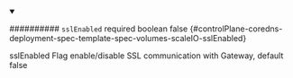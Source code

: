 
<details className="config-field" data-expandable="false" open>
<summary>

########## `sslEnabled` <span className="config-field-required" data-required="false">required</span> <span className="config-field-type">boolean</span> <span className="config-field-default">false</span> <span className="config-field-enum"></span> {#controlPlane-coredns-deployment-spec-template-spec-volumes-scaleIO-sslEnabled}

sslEnabled Flag enable/disable SSL communication with Gateway, default false

</summary>



</details>
